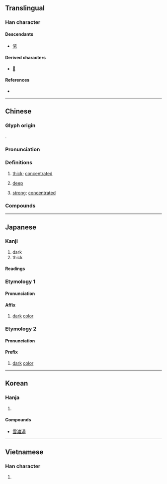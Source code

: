 {{also|浓}}
{{character info}}
==Translingual==

===Han character===
{{Han char|rn=85|rad=水|as=13|sn=16|four=35132|canj=ETWV|ids=⿰氵農}}

====Descendants====
* [[浓]]

====Derived characters====
* [[𤒚]]

====References====
* {{Han ref|kx=0654.210|dkj=18442|dj=1064.180|hdz=31756.030|uh=6FC3|ud=28611|bh=BF40|bd=48960}}

----

==Chinese==
{{zh-forms|s=浓}}

===Glyph origin===
{{Han etym}}
{{Han compound|水|alt1=氵|t1=water|農|ls=psc|c1=s|c2=p}}.

===Pronunciation===
{{zh-pron
|m=nóng
|ma=Zh-nóng.ogg
|c=nung4,jung4
|h=pfs=nùng/ngiùng
|md=nùng
|mn=lông
|mn-t=long5
|w=3nyion
|mc=y
|oc=y
|cat=a
}}

===Definitions===
{{zh-hanzi}}

# [[thick]]; [[concentrated]]
# {{lb|zh|of colors}} [[deep]]
#: {{zh-syn|深}}
#: {{zh-ant|淺|淡}}
# {{lb|zh|of beverage}} [[strong]]; [[concentrated]]

===Compounds===
{{zh-der|信濃川|濃眉大眼|濃妝淡抹|濃睡|濃妝|濃淡|濃眉|濃厚|濃濃|濃縮|濃茶|甘旨肥濃|濃湯|濃抹淡妝|濃重|濃霧|濃縮版|濃桃豔李|濃妝豔服|濃妝豔飾|濃雲密布|濃抹|濃度|濃墨|濃黑|濃豔|濃蔭蔽空|濃蔭|濃煙|濃烈|濃妝豔裹|濃妝豔抹|濃郁|戰雲濃密|濃密|淡妝濃抹|濃縮鈾|濃快|美濃|血濃於水}}

{{zh-cat|Elementary}}

----

==Japanese==

===Kanji===
{{ja-kanji|grade=c|rs=水13}}

# dark
# thick

====Readings====
{{ja-readings
|goon=にゅう<にゆう
|kanon=じょう<ぢよう
|kanyoon=のう
|kun=こ-い
|nanori=の
}}

===Etymology 1===
{{ja-kanjitab|のう|yomi=kanyoon}}

====Pronunciation====
{{ja-pron|のう|y=kanyoon}}

====Affix====
{{ja-pos|affix|のう}}

# [[dark]] [[color]]

===Etymology 2===
{{ja-kanjitab|こ|yomi=k}}

====Pronunciation====
{{ja-pron|こ|y=k}}

====Prefix====
{{ja-pos|prefix|こ}}

# [[dark]] [[color]]

----

==Korean==

===Hanja===
{{ko-hanja/new|짙다|짙을|농}}

# {{rfdef|ko|sort=水13}}

====Compounds====
* [[雪濃湯]]

----

==Vietnamese==

===Han character===
{{vi-readings|reading=nùng, nống, nồng, nông|rs=水13}}

# {{rfdef|vi|sort=水13}}